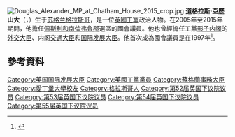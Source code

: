 {{noteTA
|G1=PoliticiansUK
}}
[[File:Douglas_Alexander_MP_at_Chatham_House_2015_crop.jpg|thumb]]
'''道格拉斯·亞歷山大'''（{{lang-en|Douglas Alexander}}，{{bd|1967年|10月26日}}）生于[[苏格兰|苏格兰]][[格拉斯哥|格拉斯哥]]，是一位[[英國|英國]][[工黨_(英國)|工黨]]政治人物。在2005年至2015年期間，他擔任[[佩斯利和南倫弗魯郡_(英國國會選區)|佩斯利和南倫弗魯郡]]選區的國會議員。他也曾經擔任工黨[[影子内阁|影子内阁]]的[[外交大臣|外交大臣]]、内阁[[運輸大臣_(英國)|交通大臣]]和[[國際發展大臣|国际发展大臣]]。他首次成為國會議員是在1997年<ref>{{cite web |url=http://www.number10.gov.uk/output/Page7468.asp |title=No. 10 – Douglas Alexander MP |archiveurl=https://web.archive.org/web/20080512025203/http://www.number10.gov.uk/output/Page7468.asp |archivedate=2008-05-12|deadurl=yes }}</ref>。

==參考資料==
{{Reflist}}

{{托尼·布莱尔内阁}}
{{戈登·布朗内阁}}
{{爱德·米利班德影子内阁}}
{{Authority control}}

{{DEFAULTSORT:Alexander, Douglas}}
[[Category:英国国际发展大臣|Category:英国国际发展大臣]]
[[Category:英國工黨黨員|Category:英國工黨黨員]]
[[Category:蘇格蘭事務大臣|Category:蘇格蘭事務大臣]]
[[Category:愛丁堡大學校友|Category:愛丁堡大學校友]]
[[Category:格拉斯哥人|Category:格拉斯哥人]]
[[Category:第52届英国下议院议员|Category:第52届英国下议院议员]]
[[Category:第53届英国下议院议员|Category:第53届英国下议院议员]]
[[Category:第54届英国下议院议员|Category:第54届英国下议院议员]]
[[Category:第55届英国下议院议员|Category:第55届英国下议院议员]]